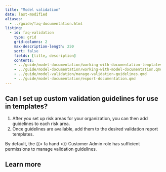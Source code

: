 ```yaml
---
title: "Model validation"
date: last-modified
aliases:
  - ../guide/faq-documentation.html
listing:
  - id: faq-validation
    type: grid
    grid-columns: 2
    max-description-length: 250
    sort: false
    fields: [title, description]
    contents:
    - ../guide/model-documentation/working-with-documentation-templates.qmd
    - ../guide/model-documentation/working-with-model-documentation.qmd
    - ../guide/model-validation/manage-validation-guidelines.qmd
    - ../guide/model-documentation/export-documentation.qmd
---
```


## Can I set up custom validation guidelines for use in templates?

1. After you set up risk areas for your organization, you can then add guidelines to each risk area.
2. Once guidelines are available, add them to the desired validation report templates. 

::: {.callout}
By default, the [{{< fa hand >}} Customer Admin]{.bubble} role has sufficient permissions to manage validation guidelines. 
:::


## Learn more

:::{#faq-validation}
:::


<!-- FOOTNOTES -->